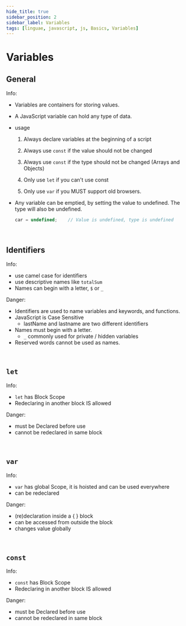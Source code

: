 ```yaml
---
hide_title: true
sidebar_position: 2
sidebar_label: Variables
tags: [linguae, javascript, js, Basics, Variables]
---
```


<CardHeading>

  # Variables
</CardHeading>


<CardChapter>

  ## General

<CardInfo>

Info:

- Variables are containers for storing values.
- A JavaScript variable can hold any type of data.
- usage
  1. Always declare variables at the beginning of a script

  2. Always use `const` if the value should not be changed

  3. Always use `const` if the type should not be changed (Arrays and Objects)

  4. Only use `let` if you can't use const

  5. Only use `var` if you MUST support old browsers.
- Any variable can be emptied, by setting the value to undefined. The type will also be undefined.

  ```javascript 
  car = undefined;    // Value is undefined, type is undefined
  ```


</CardInfo>

</CardChapter>
<br/>


<CardChapter>

  ## Identifiers

<CardInfo>

Info:

- use camel case for identifiers
- use descriptive names like `totalSum`
- Names can begin with a letter, `$` or `_`

</CardInfo>

<CardDanger>

Danger:

- Identifiers are used to name variables and keywords, and functions.
- JavaScript is Case Sensitive
  - lastName and lastname are two different identifiers
- Names must begin with a letter.
  - `_` commonly used for private / hidden variables
- Reserved words cannot be used as names.

</CardDanger>

</CardChapter>
<br/>



<CardChapter>

  ## `let`

<CardInfo>

Info:

- `let` has Block Scope
- Redeclaring in another block IS allowed

</CardInfo>

<CardDanger>

Danger:

- must be Declared before use
- cannot be redeclared in same block

</CardDanger>

</CardChapter>
<br/>



<CardChapter>

  ## `var`

<CardInfo>

Info:

- `var` has global Scope, it is hoisted and can be used everywhere
- can be redeclared

</CardInfo>

<CardDanger>

Danger:

- (re)declaration inside a { } block
- can be accessed from outside the block
- changes value globally

</CardDanger>

</CardChapter>
<br/>



<CardChapter>

  ## `const`

<CardInfo>

Info:

- `const` has Block Scope
- Redeclaring in another block IS allowed

</CardInfo>

<CardDanger>

Danger:

- must be Declared before use
- cannot be redeclared in same block

</CardDanger>

</CardChapter>
<br/>
